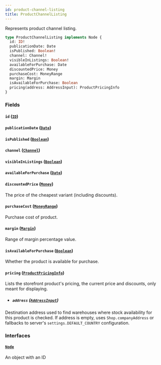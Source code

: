 ```yaml
---
id: product-channel-listing
title: ProductChannelListing
---
```


Represents product channel listing.

```graphql
type ProductChannelListing implements Node {
  id: ID!
  publicationDate: Date
  isPublished: Boolean!
  channel: Channel!
  visibleInListings: Boolean!
  availableForPurchase: Date
  discountedPrice: Money
  purchaseCost: MoneyRange
  margin: Margin
  isAvailableForPurchase: Boolean
  pricing(address: AddressInput): ProductPricingInfo
}
```

### Fields

#### `id` ([`ID`](../../../developer/api-reference/scalars/id))

#### `publicationDate` ([`Date`](../../../developer/api-reference/scalars/date))

#### `isPublished` ([`Boolean`](../../../developer/api-reference/scalars/boolean))

#### `channel` ([`Channel`](../../../developer/api-reference/objects/channel))

#### `visibleInListings` ([`Boolean`](../../../developer/api-reference/scalars/boolean))

#### `availableForPurchase` ([`Date`](../../../developer/api-reference/scalars/date))

#### `discountedPrice` ([`Money`](../../../developer/api-reference/objects/money))

The price of the cheapest variant (including discounts).

#### `purchaseCost` ([`MoneyRange`](../../../developer/api-reference/objects/money-range))

Purchase cost of product.

#### `margin` ([`Margin`](../../../developer/api-reference/objects/margin))

Range of margin percentage value.

#### `isAvailableForPurchase` ([`Boolean`](../../../developer/api-reference/scalars/boolean))

Whether the product is available for purchase.

#### `pricing` ([`ProductPricingInfo`](../../../developer/api-reference/objects/product-pricing-info))

Lists the storefront product's pricing, the current price and discounts, only meant for displaying.

- ##### `address` ([`AddressInput`](../../../developer/api-reference/inputs/address-input))

Destination address used to find warehouses where stock availability for this product is checked. If address is empty, uses `Shop.companyAddress` or fallbacks to server's `settings.DEFAULT_COUNTRY` configuration.

### Interfaces

#### [`Node`](../../../developer/api-reference/interfaces/node)

An object with an ID

